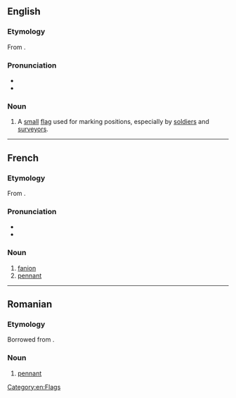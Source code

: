==English==

===Etymology===
From {{bor|en|fr|-}}.

===Pronunciation===
* {{IPA|en|/ˈfænjən/}}
* {{rhymes|en|ænjən|s=2}}

===Noun===
{{en-noun}}

# A [[small]] [[flag]] used for marking positions, especially by [[soldier]]s and [[surveyor]]s.

[[Category:en:Flags]]

----

==French==

===Etymology===
From {{inh|fr|frm|feinion}}.

===Pronunciation===
* {{fr-IPA}}
* {{audio|fr|LL-Q150 (fra)-Lepticed7-porte-fanion.wav|Audio}}

===Noun===
{{fr-noun|m}}

# [[fanion#English|fanion]]
# [[pennant]]

----

==Romanian==

===Etymology===
Borrowed from {{bor|ro|fr|fanion}}.

===Noun===
{{ro-noun|n|fanioane}}

# [[pennant]]